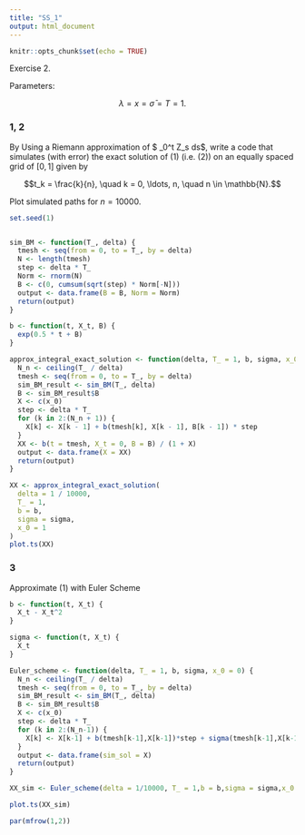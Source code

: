 ```yaml
---
title: "SS_1"
output: html_document
---
```


```r
knitr::opts_chunk$set(echo = TRUE)
```



Exercise 2.

Parameters:

$$  \lambda = x = \bar{\sigma} = T = 1. $$

### 1, 2

By Using a Riemann approximation of $ \int_0^t Z_s ds$, write a code that simulates (with error) the exact solution of $(1)$ (i.e. (2)) on an equally spaced grid of $[0,1]$ given by

$$t_k = \frac{k}{n}, \quad k = 0, \ldots, n, \quad n \in \mathbb{N}.$$


Plot simulated paths for $n = 10000$.


```r

set.seed(1)


sim_BM <- function(T_, delta) {
  tmesh <- seq(from = 0, to = T_, by = delta)
  N <- length(tmesh)
  step <- delta * T_
  Norm <- rnorm(N)
  B <- c(0, cumsum(sqrt(step) * Norm[-N]))
  output <- data.frame(B = B, Norm = Norm)
  return(output)
}

b <- function(t, X_t, B) {
  exp(0.5 * t + B)
}

approx_integral_exact_solution <- function(delta, T_ = 1, b, sigma, x_0 = 0) {
  N_n <- ceiling(T_ / delta)
  tmesh <- seq(from = 0, to = T_, by = delta)
  sim_BM_result <- sim_BM(T_, delta)
  B <- sim_BM_result$B
  X <- c(x_0)
  step <- delta * T_
  for (k in 2:(N_n + 1)) {
    X[k] <- X[k - 1] + b(tmesh[k], X[k - 1], B[k - 1]) * step
  }
  XX <- b(t = tmesh, X_t = 0, B = B) / (1 + X)
  output <- data.frame(X = XX)
  return(output)
}

XX <- approx_integral_exact_solution(
  delta = 1 / 10000,
  T_ = 1,
  b = b,
  sigma = sigma,
  x_0 = 1
)
plot.ts(XX)
```

### 3

Approximate (1) with Euler Scheme


```r


b <- function(t, X_t) {
  X_t - X_t^2
}

sigma <- function(t, X_t) {
  X_t
}

Euler_scheme <- function(delta, T_ = 1, b, sigma, x_0 = 0) {
  N_n <- ceiling(T_ / delta)
  tmesh <- seq(from = 0, to = T_, by = delta)
  sim_BM_result <- sim_BM(T_, delta)
  B <- sim_BM_result$B
  X <- c(x_0)
  step <- delta * T_
  for (k in 2:(N_n-1)) {
    X[k] <- X[k-1] + b(tmesh[k-1],X[k-1])*step + sigma(tmesh[k-1],X[k-1])*(B[k] - B[k-1])
  }
  output <- data.frame(sim_sol = X)
  return(output)
}

XX_sim <- Euler_scheme(delta = 1/10000, T_ = 1,b = b,sigma = sigma,x_0 = 1)

plot.ts(XX_sim)

par(mfrow(1,2))

```

